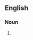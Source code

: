 ==English==

===Noun===
{{head|en|noun form|head=[[first]]-[[degree]] [[burn]]s}}

# {{plural of|first-degree burn|lang=en}}